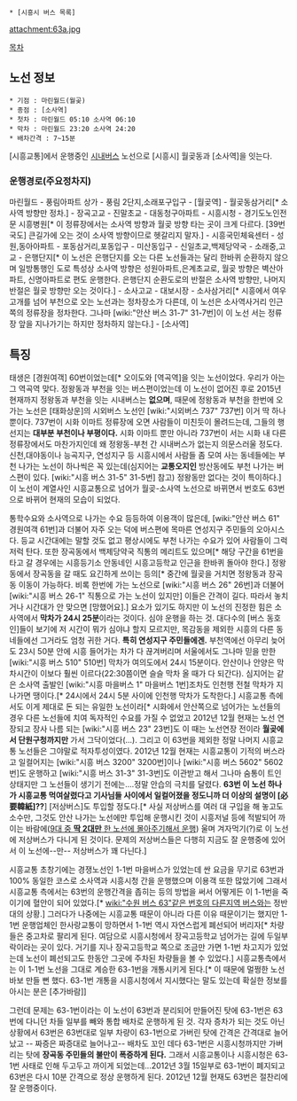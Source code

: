  * [시흥시 버스 목록]
attachment:63a.jpg

[[목차]]

== 노선 정보 ==
 * 기점 : 마린월드(월곶)
 * 종점 : [소사역] 
 * 첫차 : 마린월드 05:10 소사역 06:10
 * 막차 : 마린월드 23:20 소사역 24:20
 * 배차간격 : 7~15분

[시흥교통]에서 운행중인 [[시내버스]] 노선으로 [시흥시] 월곶동과 [소사역]을 잇는다.

=== 운행경로(주요정차지) ===
마린월드 - 풍림아파트 상가 - 풍림 2단지,소래포구입구 - [월곶역] - 월곶동삼거리[* 소사역 방향만 정차.] - 장곡고교 - 진말초교 - 대동청구아파트 - 시흥시청 - 경기도노인전문 시흥병원[* 이 정류장에서는 소사역 방향과 월곶 방향 타는 곳이 크게 다르다. [39번 국도] 큰길가에 오는 것이 소사역 방향이므로 헷갈리지 말자.] - 시흥국민체육센터 - 성원,동아아파트 - 포동삼거리,포동입구 - 미산동입구 - 신일초교,백제당약국 - 소래중,고교 - 은행단지[* 이 노선은 은행단지를 오는 다른 노선들과는 달리 한바퀴 순환하지 않으며 일방통행인 도로 특성상 소사역 방향은 성원아파트,은계초교로, 월곶 방향은 벽산아파트, 신명아파트로 편도 운행한다. 은행단지 순환도로의 반절은 소사역 방향만, 나머지 반절은 월곶 방향만 오는 것이다.] - 소사고교 - 대보시장 - 소사삼거리[* 시흥에서 여우고개를 넘어 부천으로 오는 노선과는 정차장소가 다른데, 이 노선은 소사역사거리 인근 쪽의 정류장을 정차한다. 그나마 [wiki:"안산 버스 31-7" 31-7번]이 이 노선 서는 정류장 앞을 지나가기는 하지만 정차하지 않는다.] - [소사역]

== 특징 ==
태생은 [경원여객] 60번이었는데[* 오이도와 [역곡역]을 잇는 노선이었다. 우리가 아는 그 역곡역 맞다. 정왕동과 부천을 잇는 버스편이었는데 이 노선이 없어진 후로 2015년 현재까지 정왕동과 부천을 잇는 시내버스는 '''없으며''', 때문에 정왕동과 부천을 한번에 오가는 노선은 [태화상운]의 시외버스 노선인 [wiki:"시외버스 737" 737번] 이거 딱 하나뿐이다. 737번이 시화 이마트 정류장에 오면 사람들이 미친듯이 몰려드는데, 그들의 행선지는 '''대부분 부천이나 부평이다.''' 시화 이마트 뿐만 아니라 737번이 서는 시화 내 다른 정류장에서도 마찬가지인데 왜 정왕동-부천 간 시내버스가 없는지 의문스러울 정도다. 신천,대야동이나 능곡지구, 연성지구 등 시흥시에서 사람들 좀 모여 사는 동네들에는 부천 나가는 노선이 하나씩은 꼭 있는데(심지어는 '''교통오지인''' 방산동에도 부천 나가는 버스편이 있다. [wiki:"시흥 버스 31-5" 31-5번] 참고) 정왕동만 없다는 것이 특이하다.]  이 노선이 계열사인 시흥교통으로 넘어가 월곶-소사역 노선으로 바뀌면서 번호도 63번으로 바뀌어 현재의 모습이 되었다. 

통학수요와 소사역으로 나가는 수요 등등하여 이용객이 많은데, [wiki:"안산 버스 61" 경원여객 61번]과 더불어 자주 오는 덕에 버스편에 목마른 연성지구 주민들의 오아시스다.
등교 시간대에는 말할 것도 없고 평상시에도 부천 나가는 수요가 있어 사람들이 그럭저럭 탄다. 또한 장곡동에서 백제당약국 직통의 메리트도 있으며[* 해당 구간을 61번을 타고 갈 경우에는 시흥등기소 안동네인 시흥고등학교 인근을 한바퀴 돌아야 한다.] 정왕동에서 장곡동을 갈 때도 요긴하게 쓰이는 등의[* 중간에 월곶을 거치면 정왕동과 장곡동 이동이 가능하다. 비록 한번에 가는 노선으로 [wiki:"시흥 버스 26" 26번]과 더불어 [wiki:"시흥 버스 26-1" 직통으로 가는 노선이 있지만] 이들은 간격이 길다. 따라서 놓치거나 시간대가 안 맞으면 [망했어요].] 요소가 있기도 하지만 이 노선의 진정한 힘은 소사역에서 '''막차가 24시 25분'''이라는 것이다. 심야 운행을 하는 것. 대다수의 [버스 동호인]들이 보기에 저 시간이 뭐가 심야냐 할지 모르지만, 목감동을 제외한 시흥의 다른 동네들에선 그거라도 엄청 귀한 거다. '''특히 연성지구 주민들에겐.''' 
부천역에선 아무리 늦어도 23시 50분 안에 시흥 들어가는 차가 다 끊겨버리며 서울에서도 그나마 믿을 만한 [wiki:"시흥 버스 510" 510번] 막차가 여의도에서 24시 15분이다. 안산이나 안양은 막차시간이 이보다 훨씬 이르다(22:30쯤이면 슬슬 막차 올 때가 다 되간다). 심지어는 같은 소사역 출발인 [wiki:"시흥 마을버스 1" 마을버스 1번]조차도 인천행 전철 막차가 지나가면 땡이다.[* 24시에서 24시 5분 사이에 인천행 막차가 도착한다.]  시흥교통 측에서도 이게 제대로 돈 되는 유일한 노선이라[* 시화에서 안산쪽으로 넘어가는 노선들의 경우 다른 노선들에 치여 독자적인 수요를 가질 수 없었고 2012년 12월 현재는 노선 연장되고 장사 나름 되는 [wiki:"시흥 버스 23" 23번]도 이 때는 노선연장 전이라 '''월곶에서 단원구청까지만''' 가서 그닥이었다(...). 그리고 이 63번을 제외한 정말 나머지 시흥교통 노선들은 그야말로 적자투성이였다. 2012년 12월 현재는 시흥교통이 기적의 버스라고 일컬어지는 [wiki:"시흥 버스 3200" 3200번]이나 [wiki:"시흥 버스 5602" 5602번]도 운행하고 [wiki:"시흥 버스 31-3" 31-3번]도 이관받고 해서 그나마 숨통이 트인 상태지만 그 노선들이 생기기 전에는....정말 안습의 극치를 달렸다. '''63번 이 노선 하나가 시흥교통 먹여살렸다고 기사님들 사이에서 일컬어졌을 정도니까 더 이상의 설명이 [必要韓紙]??'''] [저상버스]도 투입할 정도다.[* 사실 저상버스를 여러 대 구입을 해 놓고도 소수만, 그것도 안산 나가는 노선에만 투입해 운행시킨 것이 시흥저널 등에 적발되어 까이는 바람에([http://www.siheungjournal.co.kr/board_view_info.php?idx=9428&s_where=all&s_word=저상버스&page_num=1&seq=8 9대 중 '''딱 2대만''' 한 노선에 몰아주기해서 운행]) 울며 겨자먹기(?)로 이 노선에 저상버스가 다니게 된 것이다. 문제의 저상버스들은 다행히 지금도 잘 운행중에 있어서 이 노선에--만-- 저상버스가 꽤 다닌다.] 

시흥교통 초창기에는 경쟁노선인 1-1번 마을버스가 있었는데 싼 요금을 무기로 63번과 100% 동일한 코스로 소사역과 시흥시청 간을 운행했으며 이용객 또한 많았기에 그래서 시흥교통 측에서는 63번의 운행간격을 좁히는 등의 방법을 써서 어떻게든 이 1-1번을 죽이기에 혈안이 되어 있었다.[* [[wiki:"수원 버스 63"같은 번호의 다른지역 버스]]와는 정반대의 상황.] 그러다가 나중에는 시흥교통 때문이 아니라 다른 이유 때문이기는 했지만 1-1번 운행업체인 한사랑교통이 망하면서 1-1번 역시 자연스럽게 폐선되어 버리자[* 차량들은 중고차로 팔리게 된다. 여담으로 시흥시청에서 장곡고등학교 넘어가는 길에 두일부락이라는 곳이 있다. 거기를 지나 장곡고등학교 쪽으로 조금만 가면 1-1번 차고지가 있었는데 노선이 폐선되고도 한동안 그곳에 주차된 차량들을 볼 수 있었다.] 시흥교통측에서는 이 1-1번 노선을 그대로 계승한 63-1번을 개통시키게 된다.[* 이 때문에 멀쩡한 노선 바보 만들 뻔 했다. 63-1번 개통을 시흥시청에서 지시했다는 말도 있는데 확실한 정보를 아시는 분은 [추가바람]]

그런데 문제는 63-1번이라는 이 노선이 63번과 분리되어 만들어진 탓에 63-1번은 63번에 다니던 차들 일부를 빼와 통합 배차로 운행하게 된 것. 각자 증차가 되는 것도 아닌 상황에서 63번은 63번대로 일부 차량이 63-1번으로 가버린 탓에 간격은 간격대로 늘어났고 -- 짜증은 짜증대로 늘어나고-- 배차도 꼬인 데다 63-1번은 시흥시청까지만 가버리는 탓에 '''장곡동 주민들의 불만이 폭증하게 된다.''' 그래서 시흥교통이나 시흥시청은 63-1번 사태로 인해 두고두고 까이게 되었는데...2012년 3월 15일부로 63-1번이 폐지되고 63번은 다시 10분 간격으로 정상 운행하게 된다. 2012년 12월 현재도 63번은 절찬리에 잘 운행중이다.
